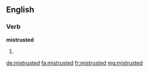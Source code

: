 ==English==

===Verb===
'''mistrusted'''

# {{past of|mistrust}}

[[de:mistrusted]]
[[fa:mistrusted]]
[[fr:mistrusted]]
[[mg:mistrusted]]